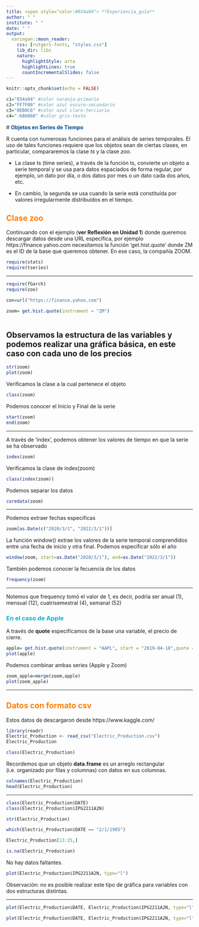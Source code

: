 ```yaml
---
title: <span style="color:#034a94"> **Experiencia_guía**
author: " "
institute: " "
date: " "
output: 
  xaringan::moon_reader:
    css: [rutgers-fonts, "styles.css"]
    lib_dir: libs
    nature:
      highlightStyle: arta
      highlightLines: true
      countIncrementalSlides: false
---
```



```r
knitr::opts_chunk$set(echo = FALSE)

c1="034a94" #color naranja-primario
c2="FF7F00" #color azul oscuro-secundario
c3="0EB0C6" #color azul claro-terciario
c4="-686868" #color gris-texto
```

#<span style="color:#034a94"> **Objetos en Series de Tiempo**

R cuenta con numerosas funciones para el análisis de series temporales. El uso de tales funciones requiere que los objetos sean de ciertas clases, en particular, compararemos la clase $ts$ y la clase $zoo$.  

- La clase ts (time series), a través de la función ts, convierte un objeto a serie temporal y se
usa para datos espaciados de forma regular, por ejemplo, un dato por día, o dos datos por mes o un dato cada dos años, etc.  

- En cambio, la segunda se usa cuando la serie está constituída por valores irregularmente distribuidos en el tiempo.

## <span style="color:#FF7F00"> **Clase zoo**

Continuando con el ejemplo (**ver Reflexión en Unidad 1**) donde queremos descargar datos desde una URL específica, por ejemplo https://finance.yahoo.com
necesitamos la función 'get.hist.quote' donde ZM es el ID de la base que queremos obtener.  En ese caso, la compañía ZOOM.

```r
require(stats)
require(tseries)
```

---

```r
require(fGarch)
require(zoo)

con=url("https://finance.yahoo.com")

zoom= get.hist.quote(instrument = "ZM")
 
```

Observamos la estructura de las variables y podemos realizar una gráfica básica, en este caso con cada uno de los precios
---

```r
str(zoom)
plot(zoom)
```

Verificamos la clase a la cual pertenece el objeto

```r
class(zoom)
```

Podemos conocer el Inicio y Final de la serie

```r
start(zoom)
end(zoom)
```

---

A través de 'index', podemos obtener los valores de tiempo en que la serie se ha observado

```r
index(zoom)
```

Verificamos la clase de index(zoom)

```r
class(index(zoom)) 
```

Podemos separar los datos

```r
coredata(zoom) 
```

---

Podemos extraer fechas específicas

```r
zoom[as.Date(c("2020/3/1", "2022/3/1"))] 
```

La función window() extrae los valores de la serie temporal comprendidos entre una fecha de inicio y otra final. Podemos especificar sólo el año

```r
window(zoom, start=as.Date("2020/3/1"), end=as.Date("2022/3/1"))
```

También podemos conocer la fecuencia de los datos

```r
frequency(zoom)
```

---

Notemos que frequency tomó el valor de 1, es decir, podría ser anual (1), mensual (12), cuatrisemestral (4), semanal (52)

### <span style="color:#0EB0C6"> **En el caso de Apple**

A través de **quote** especifícamos de la base una variable, el precio de cierre.

```r
apple= get.hist.quote(instrument = "AAPL", start = "2019-04-18",quote = "Close")
plot(apple)
```

Podemos combinar ambas series (Apple y Zoom)

```r
zoom_apple=merge(zoom,apple)
plot(zoom_apple)
```
---

## <span style="color:#FF7F00"> **Datos con formato csv**

Estos datos de descargaron desde https://www.kaggle.com/

```r
library(readr)
Electric_Production <- read_csv("Electric_Production.csv")
Electric_Production
```

```r
class(Electric_Production)
```

Recordemos que un objeto **data.frame** es un arreglo rectangular (i.e. organizado por filas y columnas) con datos en sus columnas. 

```r
colnames(Electric_Production) 
head(Electric_Production)
```

---

```r
class(Electric_Production$DATE)
class(Electric_Production$IPG2211A2N)
```

```r
str(Electric_Production)
```

```r
which(Electric_Production$DATE == "2/1/1985") 
```

```r
Electric_Production[13:25,] 
```

```r
is.na(Electric_Production)
```

No hay datos faltantes.

```r
plot(Electric_Production$IPG2211A2N, type="l") 
```

Observación: no es posible realizar este tipo de gráfica para variables con dos estructuras distintas.

---

```r
plot(Electric_Production$DATE, Electric_Production$IPG2211A2N, type="l", ylim=c(0,50), xlim=c(0,50)) 
```


```r
plot(Electric_Production$DATE, Electric_Production$IPG2211A2N, type="l", ylim=c(0,50), xlim=c(0,50)) 
```




